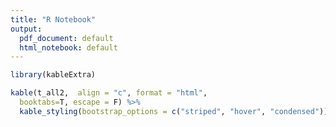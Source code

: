```yaml
---
title: "R Notebook"
output:
  pdf_document: default
  html_notebook: default
---
```





```r
library(kableExtra)

kable(t_all2,  align = "c", format = "html",
  booktabs=T, escape = F) %>%
  kable_styling(bootstrap_options = c("striped", "hover", "condensed"))

```


